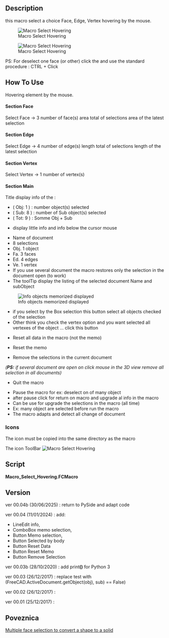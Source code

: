 <languages/>
{{Macro
|Name=Macro Select Hovering
|Icon=Macro_Select_Hovering.png
|Description=This macro select a choice Face, Edge, Vertex hovering by the mouse.<br/>PS: For unselected one face (or other) click the {{KEY|Pause grab}} and use the standard procedure : CTRL + Click 
|Author=Mario52
|Version=00.04b
|Date=2025-06-30
|FCVersion=All
|Download=[https://www.freecadweb.org/wiki/images/d/d8/Macro_Select_Hovering.png ToolBar Icon]
}}

==Description== 

this macro select a choice Face, Edge, Vertex hovering by the mouse.


[[File:Select_Hovering00.gif|Macro Select Hovering]]


{{Codeextralink|https://gist.githubusercontent.com/mario52a/7ebe6b3fd047441114d9d0e08ceddd63/raw/f228687c4514159a5acb9920bf2366a81cb4908b/Macro%2520Select%2520Hovering.FCMacro}}


[[File:Macro Select Hovering 00.png|Macro Select Hovering]]

PS: For deselect one face (or other) click the {{KEY|Pause grab}} and use the standard procedure : CTRL + Click 

==How To Use==

Hovering element by the mouse.

====Section Face====

{{CheckBox}} Select Face → 3 number of face(s)
{{LineEdit|300.0}} area total of selections
{{LineEdit|100.0}} area of the latest selection

====Section Edge====

{{CheckBox}} Select Edge → 4 number of edge(s)
{{LineEdit|40.0}} length total of selections
{{LineEdit|10.0}} length of the latest selection

====Section Vertex====

{{CheckBox}} Select Vertex → 1 number of vertex(s)

====Section Main====

Title display info of the :
*( Obj: 1 ) : number object(s) selected
*( Sub: 8 ) : number of Sub object(s) selected
*( Tot: 9 ) : Somme Obj + Sub

{{LineEdit|Unnamed: Box. Face6 (1.34,2.64,10.0)}}

* display little info and info below the cursor mouse

{{ComboBox|Unnamed: 1 : (8 sel.) (Obj. 1, Fa. 3, Ed. 4, Ve. 1) }}

*Name of document
*8 selections
*Obj. 1 object
*Fa. 3 faces
*Ed. 4 edges
*Ve. 1 vertex
*If you use several document the macro restores only the selection in the document open (to work)
*The toolTip display the listing of the selected document Name and subObject

[[File:Macro_Select_Hovering_01.png|Info objects memorized displayed]]

{{Button|Selected by Box}}

*if you select by the Box selection this button select all objects checked of the selection
*Other think you check the vertex option and you want selected all vertexes of the object ... click this button

{{Button|Reset Data}}

*Reset all data in the macro (not the memo)

{{Button|Reset Memo}}

*Reset the memo

{{Button|Remove selection}}

*Remove the selections in the current document
''('''PS:''' if several document are open on click mouse in the 3D view remove all selection in all documents)''

{{Button|Quit}}

*Quit the macro

{{Button|Pause grab/Refresh}}

*Pause the macro for ex: deselect on of many object
*after pause click for return on macro and upgrade al info in the macro
*Can be use for upgrade the selections in the macro (all time)
*Ex: many object are selected before run the macro
*The macro adapts and detect all change of document

===Icons===

The icon must be copied into the same directory as the macro

The icon ToolBar [[File:Macro Select Hovering.png|Macro Select Hovering]]

==Script== 

'''Macro_Select_Hovering.FCMacro'''

{{CodeDownload|https://gist.github.com/mario52a/7ebe6b3fd047441114d9d0e08ceddd63| Download latest version of the macro}}

==Version== 

ver 00.04b (30/06/2025) : return to PySide and adapt code

ver 00.04 (11/01/2024) : add:
*LineEdit info, 
*ComboBox memo selection, 
*Button Memo selection, 
*Button Selected by body
*Button Reset Data
*Button Reset Memo
*Button Remove Selection

ver 00.03b (28/10/2020) : add print'''()''' for Python 3

ver 00.03 (26/12/2017)  : replace test with (FreeCAD.ActiveDocument.getObject(obj), sub) == False)

ver 00.02 (26/12/2017)  :

ver 00.01 (25/12/2017)  :

<span id="Link"></span>
==Poveznica==

[https://forum.freecadweb.org/viewtopic.php?f=3&t=26370 Multiple face selection to convert a shape to a solid]